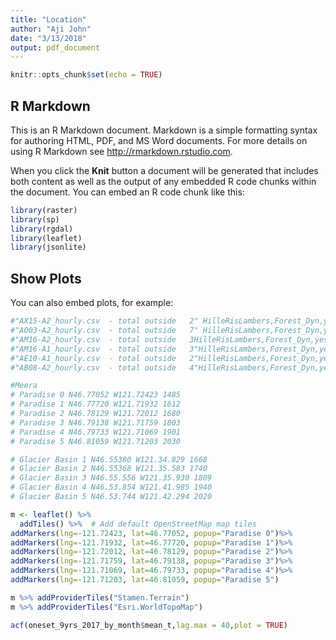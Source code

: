 ```yaml
---
title: "Location"
author: "Aji John"
date: "3/13/2018"
output: pdf_document
---
```


```r
knitr::opts_chunk$set(echo = TRUE)
```

## R Markdown

This is an R Markdown document. Markdown is a simple formatting syntax for authoring HTML, PDF, and MS Word documents. For more details on using R Markdown see <http://rmarkdown.rstudio.com>.

When you click the **Knit** button a document will be generated that includes both content as well as the output of any embedded R code chunks within the document. You can embed an R code chunk like this:

```r
library(raster)
library(sp)
library(rgdal)
library(leaflet)
library(jsonlite)
```

## Show Plots

You can also embed plots, for example:

```r

#"AX15-A2_hourly.csv  - total outside   2" HilleRisLambers,Forest_Dyn,yes,hobo_ibutton,AX15,A-2,A2,AX15-A2,-121.82457,46.75046
#"AO03-A2_hourly.csv  - total outside   7" HilleRisLambers,Forest_Dyn,yes,hobo_ibutton,AO03,A-2,A2,AO03-A2,-121.5487,46.82662
#"AM16-A2_hourly.csv  - total outside   3HilleRisLambers,Forest_Dyn,yes,hobo_ibutton,AM16,A-2,A2,AM16-A2,-121.75737,46.76826
#"AM16-A1_hourly.csv  - total outside   3"HilleRisLambers,Forest_Dyn,yes,hobo_ibutton,AM16,A-1,A1,AM16-A1,-121.75741,46.76852
#"AE10-A1_hourly.csv  - total outside   2"HilleRisLambers,Forest_Dyn,yes,hobo_ibutton,AE10,A-1,A1,AE10-A1,-121.74287,46.7685
#"AB08-A2_hourly.csv  - total outside   4"HilleRisLambers,Forest_Dyn,yes,hobo_ibutton,AB08,A-2,A2,AB08-A2,-121.53724,46.91998

#Meera
# Paradise 0 N46.77052 W121.72423 1485
# Paradise 1 N46.77720 W121.71932 1612
# Paradise 2 N46.78129 W121.72012 1680
# Paradise 3 N46.79138 W121.71759 1803
# Paradise 4 N46.79733 W121.71069 1901
# Paradise 5 N46.81059 W121.71203 2030

# Glacier Basin 1 N46.55380 W121.34.829 1668
# Glacier Basin 2 N46.55368 W121.35.583 1740
# Glacier Basin 3 N46.55.556 W121.35.930 1809
# Glacier Basin 4 N46.53.854 W121.41.985 1940
# Glacier Basin 5 N46.53.744 W121.42.294 2020

m <- leaflet() %>%
  addTiles() %>%  # Add default OpenStreetMap map tiles
addMarkers(lng=-121.72423, lat=46.77052, popup="Paradise 0")%>% 
addMarkers(lng=-121.71932, lat=46.77720, popup="Paradise 1")%>% 
addMarkers(lng=-121.72012, lat=46.78129, popup="Paradise 2")%>% 
addMarkers(lng=-121.71759, lat=46.79138, popup="Paradise 3")%>% 
addMarkers(lng=-121.71069, lat=46.79733, popup="Paradise 4")%>% 
addMarkers(lng=-121.71203, lat=46.81059, popup="Paradise 5")

m %>% addProviderTiles("Stamen.Terrain")
m %>% addProviderTiles("Esri.WorldTopoMap")
```

```r
acf(oneset_9yrs_2017_by_month$mean_t,lag.max = 40,plot = TRUE)
```
